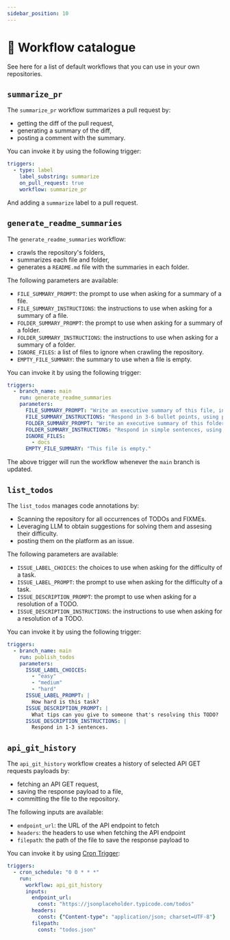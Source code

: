 ```yaml
---
sidebar_position: 10
---
```


# 🌊 Workflow catalogue

See here for a list of default workflows that you can use in your own repositories.

## `summarize_pr`

The `summarize_pr` workflow summarizes a pull request by:
- getting the diff of the pull request,
- generating a summary of the diff,
- posting a comment with the summary.

You can invoke it by using the following trigger:

```yaml
triggers:
  - type: label
    label_substring: summarize
    on_pull_request: true
    workflow: summarize_pr
```

And adding a `summarize` label to a pull request.

## `generate_readme_summaries`

The `generate_readme_summaries` workflow:
- crawls the repository's folders,
- summarizes each file and folder,
- generates a `README.md` file with the summaries in each folder.

The following parameters are available:
- `FILE_SUMMARY_PROMPT`: the prompt to use when asking for a summary of a file.
- `FILE_SUMMARY_INSTRUCTIONS`: the instructions to use when asking for a summary of a file.
- `FOLDER_SUMMARY_PROMPT`: the prompt to use when asking for a summary of a folder.
- `FOLDER_SUMMARY_INSTRUCTIONS`: the instructions to use when asking for a summary of a folder.
- `IGNORE_FILES`: a list of files to ignore when crawling the repository.
- `EMPTY_FILE_SUMMARY`: the summary to use when a file is empty.

You can invoke it by using the following trigger:

```yaml
triggers:
  - branch_name: main
    run: generate_readme_summaries
    parameters:
      FILE_SUMMARY_PROMPT: "Write an executive summary of this file, intended for someone seeing it for the first time. Write 3-6 bullet points, prefixed with emojis."
      FILE_SUMMARY_INSTRUCTIONS: "Respond in 3-6 bullet points, using plenty of emojis."
      FOLDER_SUMMARY_PROMPT: "Write an executive summary of this folder, intended for someone seeing it for the first time. Respond in 3-5 sentences."
      FOLDER_SUMMARY_INSTRUCTIONS: "Respond in simple sentences, using plenty of emojis."
      IGNORE_FILES:
        - docs
      EMPTY_FILE_SUMMARY: "This file is empty."
```

The above trigger will run the workflow whenever the `main` branch is updated.

## `list_todos`

The `list_todos` manages code annotations by: 
- Scanning the repository for all occurrences of TODOs and FIXMEs.
- Leveraging LLM to obtain suggestions for solving them and assesing their difficulty.
- posting them on the platform as an issue.

The following parameters are available:
- `ISSUE_LABEL_CHOICES`: the choices to use when asking for the difficulty of a task.
- `ISSUE_LABEL_PROMPT`: the prompt to use when asking for the difficulty of a task.
- `ISSUE_DESCRIPTION_PROMPT`: the prompt to use when asking for a resolution of a TODO.
- `ISSUE_DESCRIPTION_INSTRUCTIONS`: the instructions to use when asking for a resolution of a TODO.

You can invoke it by using the following trigger:

```yaml
triggers:
  - branch_name: main
    run: publish_todos
    parameters:
      ISSUE_LABEL_CHOICES:
        - "easy"
        - "medium"
        - "hard"
      ISSUE_LABEL_PROMPT: |
        How hard is this task?
      ISSUE_DESCRIPTION_PROMPT: |
        What tips can you give to someone that's resolving this TODO?
      ISSUE_DESCRIPTION_INSTRUCTIONS: |
        Respond in 1-3 sentences.
```

## `api_git_history`

The `api_git_history` workflow creates a history of selected API GET requests payloads by:
- fetching an API GET request,
- saving the response payload to a file,
- committing the file to the repository.

The following inputs are available:
- `endpoint_url`: the URL of the API endpoint to fetch
- `headers`: the headers to use when fetching the API endpoint
- `filepath`: the path of the file to save the response payload to

You can invoke it by using [Cron Trigger](/reference/triggers#-properties-of-different-triggers):

```yaml
triggers:
  - cron_schedule: "0 0 * * *"
    run: 
      workflow: api_git_history
      inputs: 
        endpoint_url: 
          const: "https://jsonplaceholder.typicode.com/todos"
        headers: 
          const: {"Content-type": "application/json; charset=UTF-8"}
        filepath:
          const: "todos.json"
```